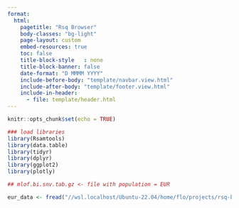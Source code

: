 ---
format:
  html:
    pagetitle: "Rsq Browser"
    body-classes: "bg-light"
    page-layout: custom
    embed-resources: true
    toc: false
    title-block-style	: none
    title-block-banner: false
    date-format: "D MMMM YYYY"  
    include-before-body: "template/navbar.view.html"  
    include-after-body: "template/footer.view.html"  
    include-in-header:
      - file: template/header.html
---

```{r setup, include=FALSE}
knitr::opts_chunk$set(echo = TRUE)

### load libraries
library(Rsamtools)
library(data.table)
library(tidyr)
library(dplyr)
library(ggplot2)
library(plotly)

```


```{r load_data, include = FALSE}

## mlof.bi.snv.tab.gz <- file with population = EUR

eur_data <- fread("//wsl.localhost/Ubuntu-22.04/home/flo/projects/rsq-browser/local_files/data_local/mlof.bi.snv.tab.gz")




```



```{r show_table, echo=FALSE}

```

